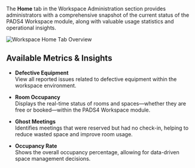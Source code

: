 The **Home** tab in the Workspace Administration section provides administrators with a comprehensive snapshot of the current status of the PADS4 Workspace module, along with valuable usage statistics and operational insights.

![Workspace Home Tab Overview](/mnt/data/image.png)

## Available Metrics & Insights

- **Defective Equipment**  
  View all reported issues related to defective equipment within the workspace environment.

- **Room Occupancy**  
  Displays the real-time status of rooms and spaces—whether they are free or booked—within the PADS4 Workspace module.

- **Ghost Meetings**  
  Identifies meetings that were reserved but had no check-in, helping to reduce wasted space and improve room usage.

- **Occupancy Rate**  
  Shows the overall occupancy percentage, allowing for data-driven space management decisions.

